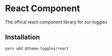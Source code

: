 
# React Component
The offical react component library for our toggles

## Installation

```sh
yarn add @theme-toggles/react
```



